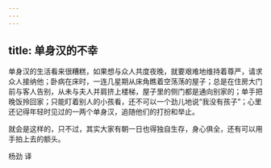 ```yaml
---
---
---
```

title: 单身汉的不幸
---




单身汉的生活看来很糟糕，如果想与众人共度夜晚，就要艰难地维持着尊严，请求众人接纳他；卧病在床时，一连几星期从床角瞧着空荡荡的屋子；总是在住房大门前与客人告别，从未与夫人并肩挤上楼梯，屋子里的侧门都是通向别家的；单手把晚饭拎回家；只能盯着别人的小孩看，还不可以一个劲儿地说“我没有孩子”；心里还记得年轻时见过的一两个单身汉，追随他们的打扮和举止。

就会是这样的，只不过，其实大家有朝一日也得独自生存，身心俱全，还有可以用手拍上去的额头。

杨劲 译